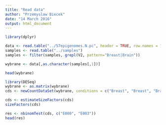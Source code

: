 ```yaml
---
title: "Read data"
author: "Przemyslaw Biecek"
date: "14 March 2016"
output: html_document
---
```


```r
library(dplyr)

data <- read.table("../57epigenomes.N.pc", header = TRUE, row.names = 1)
samples <- read.table("../samples")
samples <- filter(samples, grepl(V2, pattern="Breast|Brain"))

wybrane <- data[,as.character(samples[,1])]

head(wybrane)

library(DESeq)
wybrane <- as.matrix(wybrane)
cds <- newCountDataSet(wybrane, conditions = c("Breast", "Breast", "Brain", "Brain"))

cds <- estimateSizeFactors(cds)
sizeFactors(cds) 

res <- nbinomTest(cds, c("E000", "E003"))
head(res)

```
